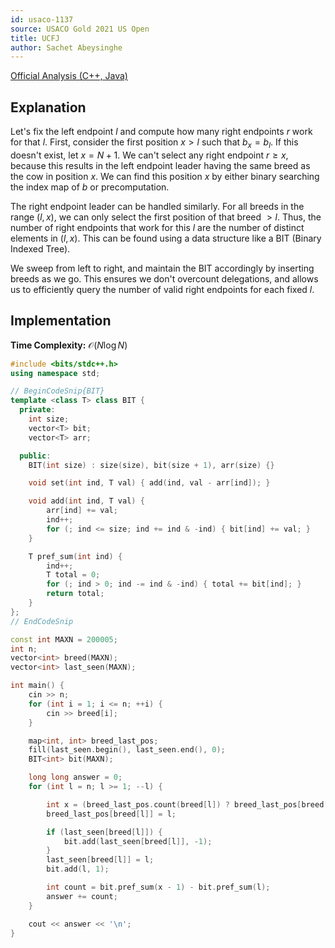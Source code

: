 ```yaml
---
id: usaco-1137
source: USACO Gold 2021 US Open
title: UCFJ
author: Sachet Abeysinghe
---
```


[Official Analysis (C++, Java)](https://usaco.org/current/data/sol_prob1_gold_open21.html)

## Explanation

Let's fix the left endpoint $l$ and compute how many right endpoints $r$ work for that $l$. First, consider the first position $x>l$ such that $b_x=b_l$. If this doesn't exist, let $x = N + 1$. We can't select any right endpoint $r \ge x$, because this results in the left endpoint leader having the same breed as the cow in position $x$. We can find this position $x$ by either binary searching the index map of $b$ or precomputation.

The right endpoint leader can be handled similarly. For all breeds in the range $(l, x)$, we can only select the first position of that breed $>l$. Thus, the number of right endpoints that work for this $l$ are the number of distinct elements in $(l, x)$. This can be found using a data structure like a BIT (Binary Indexed Tree).

We sweep from left to right, and maintain the BIT accordingly by inserting breeds as we go. This ensures we don't overcount delegations, and allows us to efficiently query the number of valid right endpoints for each fixed $l$.

## Implementation

**Time Complexity:** $\mathcal{O}(N\log N)$

<LanguageSection>
<CPPSection>

```cpp
#include <bits/stdc++.h>
using namespace std;

// BeginCodeSnip{BIT}
template <class T> class BIT {
  private:
	int size;
	vector<T> bit;
	vector<T> arr;

  public:
	BIT(int size) : size(size), bit(size + 1), arr(size) {}

	void set(int ind, T val) { add(ind, val - arr[ind]); }

	void add(int ind, T val) {
		arr[ind] += val;
		ind++;
		for (; ind <= size; ind += ind & -ind) { bit[ind] += val; }
	}

	T pref_sum(int ind) {
		ind++;
		T total = 0;
		for (; ind > 0; ind -= ind & -ind) { total += bit[ind]; }
		return total;
	}
};
// EndCodeSnip

const int MAXN = 200005;
int n;
vector<int> breed(MAXN);
vector<int> last_seen(MAXN);

int main() {
	cin >> n;
	for (int i = 1; i <= n; ++i) {
		cin >> breed[i];
	}

	map<int, int> breed_last_pos;
	fill(last_seen.begin(), last_seen.end(), 0);
	BIT<int> bit(MAXN);

	long long answer = 0;
	for (int l = n; l >= 1; --l) {

		int x = (breed_last_pos.count(breed[l]) ? breed_last_pos[breed[l]] : n + 1);
		breed_last_pos[breed[l]] = l;

		if (last_seen[breed[l]]) {
			bit.add(last_seen[breed[l]], -1);
		}
		last_seen[breed[l]] = l;
		bit.add(l, 1);

		int count = bit.pref_sum(x - 1) - bit.pref_sum(l);
		answer += count;
	}

	cout << answer << '\n';
}
```

</CPPSection>
</LanguageSection>
